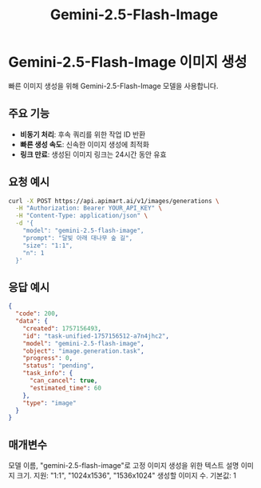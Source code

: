 ﻿---
title: "Gemini-2.5-Flash-Image"
description: "이미지 생성을 위해 Gemini-2.5-Flash-Image 모델을 사용합니다"
icon: "image"
---

# Gemini-2.5-Flash-Image 이미지 생성

빠른 이미지 생성을 위해 Gemini-2.5-Flash-Image 모델을 사용합니다.

## 주요 기능

- **비동기 처리**: 후속 쿼리를 위한 작업 ID 반환
- **빠른 생성 속도**: 신속한 이미지 생성에 최적화
- **링크 만료**: 생성된 이미지 링크는 24시간 동안 유효

## 요청 예시

<RequestExample>

```bash
curl -X POST https://api.apimart.ai/v1/images/generations \
  -H "Authorization: Bearer YOUR_API_KEY" \
  -H "Content-Type: application/json" \
  -d '{
    "model": "gemini-2.5-flash-image",
    "prompt": "달빛 아래 대나무 숲 길",
    "size": "1:1",
    "n": 1
  }'
```

</RequestExample>

## 응답 예시

<ResponseExample>

```json
{
  "code": 200,
  "data": {
    "created": 1757156493,
    "id": "task-unified-1757156512-a7n4jhc2",
    "model": "gemini-2.5-flash-image",
    "object": "image.generation.task",
    "progress": 0,
    "status": "pending",
    "task_info": {
      "can_cancel": true,
      "estimated_time": 60
    },
    "type": "image"
  }
}
```

</ResponseExample>

## 매개변수

<ParamField query="model" type="string" required>
  모델 이름, "gemini-2.5-flash-image"로 고정
</ParamField>

<ParamField query="prompt" type="string" required>
  이미지 생성을 위한 텍스트 설명
</ParamField>

<ParamField query="size" type="string">
  이미지 크기. 지원: "1:1", "1024x1536", "1536x1024"
</ParamField>

<ParamField query="n" type="integer">
  생성할 이미지 수. 기본값: 1
</ParamField>

